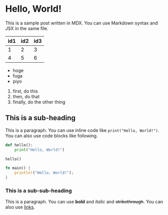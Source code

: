 # Hello, World!

This is a sample post written in MDX. You can use Markdown syntax and JSX in the same file.

| id1 | id2 | id3 |
| --- | --- | --- |
| 1   | 2   | 3   |
| 4   | 5   | 6   |

- hoge
- fuga
- piyo

1. first, do this
2. then, do that
3. finally, do the other thing

## This is a sub-heading

This is a paragraph. You can use inline code like `print("Hello, World!")`.
You can also use code blocks like following.

```python:hello.py
def hello():
    print("Hello, World!")

hello()
```

```rust
fn main() {
    println!("Hello, World!");
}
```

### This is a sub-sub-heading

This is a paragraph.
You can use **bold** and _italic_ and ~~strikethrough~~.
You can also use [links](https://example.com).
